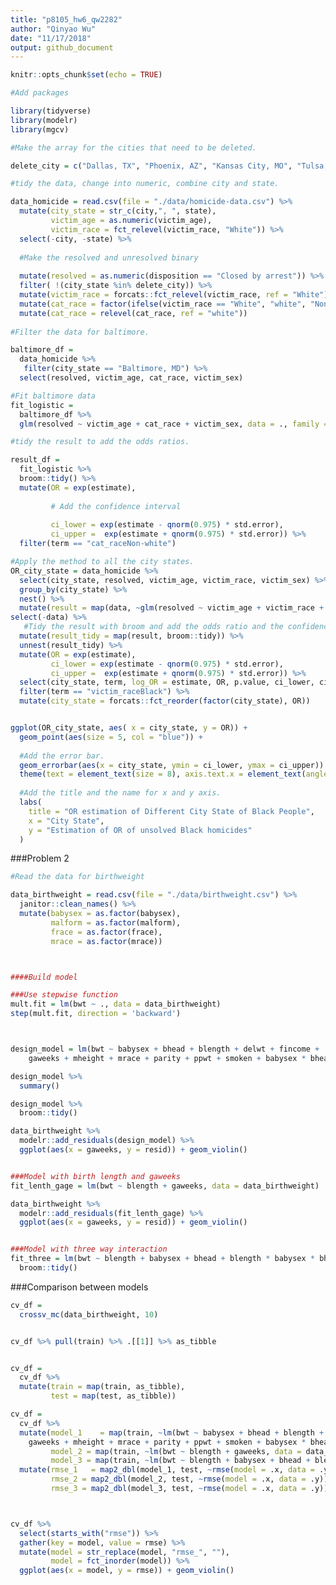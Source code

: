 ```yaml
---
title: "p8105_hw6_qw2282"
author: "Qinyao Wu"
date: "11/17/2018"
output: github_document
---
```


```r
knitr::opts_chunk$set(echo = TRUE)

#Add packages

library(tidyverse)
library(modelr)
library(mgcv)

```

```r

#Make the array for the cities that need to be deleted.

delete_city = c("Dallas, TX", "Phoenix, AZ", "Kansas City, MO", "Tulsa, AL")

#tidy the data, change into numeric, combine city and state.

data_homicide = read.csv(file = "./data/homicide-data.csv") %>% 
  mutate(city_state = str_c(city,", ", state), 
         victim_age = as.numeric(victim_age),
         victim_race = fct_relevel(victim_race, "White")) %>% 
  select(-city, -state) %>% 
  
  #Make the resolved and unresolved binary
  
  mutate(resolved = as.numeric(disposition == "Closed by arrest")) %>% 
  filter( !(city_state %in% delete_city)) %>% 
  mutate(victim_race = forcats::fct_relevel(victim_race, ref = "White")) %>% 
  mutate(cat_race = factor(ifelse(victim_race == "White", "white", "Non-white"))) %>% 
  mutate(cat_race = relevel(cat_race, ref = "white")) 
 
#Filter the data for baltimore.

baltimore_df = 
  data_homicide %>% 
   filter(city_state == "Baltimore, MD") %>% 
  select(resolved, victim_age, cat_race, victim_sex) 

#Fit baltimore data
fit_logistic = 
  baltimore_df %>% 
  glm(resolved ~ victim_age + cat_race + victim_sex, data = ., family = binomial()) 

#tidy the result to add the odds ratios.

result_df = 
  fit_logistic %>% 
  broom::tidy() %>% 
  mutate(OR = exp(estimate), 
         
         # Add the confidence interval
         
         ci_lower = exp(estimate - qnorm(0.975) * std.error),
         ci_upper =  exp(estimate + qnorm(0.975) * std.error)) %>% 
  filter(term == "cat_raceNon-white")

```


```r
#Apply the method to all the city states. 
OR_city_state = data_homicide %>% 
  select(city_state, resolved, victim_age, victim_race, victim_sex) %>% 
  group_by(city_state) %>% 
  nest() %>% 
  mutate(result = map(data, ~glm(resolved ~ victim_age + victim_race + victim_sex, data = ., family = binomial()))) %>%
select(-data) %>%
   #Tidy the result with broom and add the odds ratio and the confidence interval. 
  mutate(result_tidy = map(result, broom::tidy)) %>%
  unnest(result_tidy) %>% 
  mutate(OR = exp(estimate), 
         ci_lower = exp(estimate - qnorm(0.975) * std.error),
         ci_upper =  exp(estimate + qnorm(0.975) * std.error)) %>%
  select(city_state, term, log_OR = estimate, OR, p.value, ci_lower, ci_upper) %>% 
  filter(term == "victim_raceBlack") %>% 
  mutate(city_state = forcats::fct_reorder(factor(city_state), OR)) 


ggplot(OR_city_state, aes( x = city_state, y = OR)) +
  geom_point(aes(size = 5, col = "blue")) +
  
  #Add the error bar. 
  geom_errorbar(aes(x = city_state, ymin = ci_lower, ymax = ci_upper)) +
  theme(text = element_text(size = 8), axis.text.x = element_text(angle = 60, hjust = 1)) + 
  
  #Add the title and the name for x and y axis. 
  labs(
    title = "OR estimation of Different City State of Black People",
    x = "City State",
    y = "Estimation of OR of unsolved Black homicides"
  )
```

###Problem 2

```r
#Read the data for birthweight

data_birthweight = read.csv(file = "./data/birthweight.csv") %>% 
  janitor::clean_names() %>% 
  mutate(babysex = as.factor(babysex),
         malform = as.factor(malform),
         frace = as.factor(frace),
         mrace = as.factor(mrace))



####Build model

###Use stepwise function
mult.fit = lm(bwt ~ ., data = data_birthweight)
step(mult.fit, direction = 'backward')



design_model = lm(bwt ~ babysex + bhead + blength + delwt + fincome + 
    gaweeks + mheight + mrace + parity + ppwt + smoken + babysex * bhead, data = data_birthweight) 

design_model %>% 
  summary()

design_model %>% 
  broom::tidy()

data_birthweight %>% 
  modelr::add_residuals(design_model) %>% 
  ggplot(aes(x = gaweeks, y = resid)) + geom_violin()



```





```r
###Model with birth length and gaweeks
fit_lenth_gage = lm(bwt ~ blength + gaweeks, data = data_birthweight) 

data_birthweight %>% 
  modelr::add_residuals(fit_lenth_gage) %>% 
  ggplot(aes(x = gaweeks, y = resid)) + geom_violin()


###Model with three way interaction
fit_three = lm(bwt ~ blength + babysex + bhead + blength * babysex * bhead, data = data_birthweight) %>% 
  broom::tidy()

```


###Comparison between models

```r
cv_df = 
  crossv_mc(data_birthweight, 10) 


cv_df %>% pull(train) %>% .[[1]] %>% as_tibble


cv_df =
  cv_df %>% 
  mutate(train = map(train, as_tibble),
         test = map(test, as_tibble))

cv_df = 
  cv_df %>% 
  mutate(model_1    = map(train, ~lm(bwt ~ babysex + bhead + blength + delwt + fincome + 
    gaweeks + mheight + mrace + parity + ppwt + smoken + babysex * bhead, data = data_birthweight)),
         model_2 = map(train, ~lm(bwt ~ blength + gaweeks, data = data_birthweight)),
         model_3 = map(train, ~lm(bwt ~ blength + babysex + bhead + blength * babysex * bhead, data = data_birthweight))) %>% 
  mutate(rmse_1   = map2_dbl(model_1, test, ~rmse(model = .x, data = .y)),
         rmse_2 = map2_dbl(model_2, test, ~rmse(model = .x, data = .y)),
         rmse_3 = map2_dbl(model_3, test, ~rmse(model = .x, data = .y)))



cv_df %>% 
  select(starts_with("rmse")) %>% 
  gather(key = model, value = rmse) %>% 
  mutate(model = str_replace(model, "rmse_", ""),
         model = fct_inorder(model)) %>% 
  ggplot(aes(x = model, y = rmse)) + geom_violin()


```

